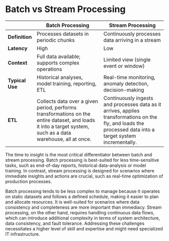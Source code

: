 # Batch vs Stream Processing

|                    | **Batch Processing**                                                   | **Stream Processing**                                             |
| ------------------ | ---------------------------------------------------------------------- | ----------------------------------------------------------------- |
| **Definition**     | Processes datasets in periodic chunks                                  | Continuously processes data arriving in a stream                  |
| **Latency**        | High                                                                   | Low                                                               |
| **Context**        | Full data available; supports complex operations                       | Limited view (single event or window)                             |
| **Typical Use**    | Historical analyses, model training, reporting, ETL                    | Real-time monitoring, anomaly detection, decision-making          |
| **ETL**            | Collects data over a given period, performs transformations on the entire dataset, and loads it into a target system, such as a data warehouse, all at once. | Continuously ingests and processes data as it arrives, applies transformations on the fly, and loads the processed data into a target system incrementally. | 

The time to insight is the most critical differentiator between batch and stream processing.
Batch processing is best-suited for less time-sensitive tasks, such as end-of-day reports, historical data-analysis or model training.
In contrast, stream processing is designed for scenarios where immediate insights and actions are crucial, such as real-time optimization of production processes.

Batch processing tends to be less complex to manage because it operates on static datasets and follows a defined schedule, making it easier to plan and allocate resources.
It is well-suited for scenarios where data consistency and completeness are more important than immediacy.
Stream processing, on the other hand, requires handling continuous data flows, which can introduce additional complexity in terms of system architecture, data consistency, and fault tolerance.
Addressing these challenges necessitates a higher level of skill and expertise and might need specialized IT infrastructure.

